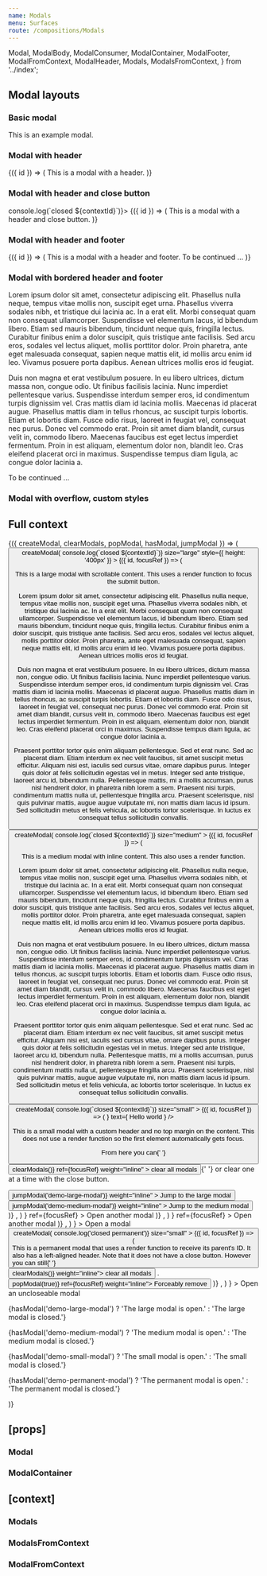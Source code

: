 ```yaml
---
name: Modals
menu: Surfaces
route: /compositions/Modals
---
```


  Modal,
  ModalBody,
  ModalConsumer,
  ModalContainer,
  ModalFooter,
  ModalFromContext,
  ModalHeader,
  Modals,
  ModalsFromContext,
} from '../index';

<PageTitle src="compositions/Modal" title="Modals" />

## Modal layouts

### Basic modal

<Playground>
  <ThemeWrapper style={{ width: 600, maxWidth: '100%' }}>
    <Modal immediate ariaLabel="Example modal">
      <ModalBody>This is an example modal.</ModalBody>
    </Modal>
  </ThemeWrapper>
</Playground>

### Modal with header

<Playground>
  <ThemeWrapper style={{ width: 600, maxWidth: '100%' }}>
    <Modal immediate>
      {({ id }) => (
        <React.Fragment>
          <ModalHeader modalId={id} title="Hello world" />
          <ModalBody scrollable>This is a modal with a header.</ModalBody>
        </React.Fragment>
      )}
    </Modal>
  </ThemeWrapper>
</Playground>

### Modal with header and close button

<Playground>
  <ThemeWrapper style={{ width: 600, maxWidth: '100%' }}>
    <Modal immediate contextId="demo-modal-close" onClose={(event, contextId) => console.log(`closed ${contextId}`)}>
      {({ id }) => (
        <React.Fragment>
          <ModalHeader modalId={id} title="Hello world" />
          <ModalBody scrollable>This is a modal with a header and close button.</ModalBody>
        </React.Fragment>
      )}
    </Modal>
  </ThemeWrapper>
</Playground>

### Modal with header and footer

<Playground>
  <ThemeWrapper style={{ width: 600, maxWidth: '100%' }}>
    <Modal immediate>
      {({ id }) => (
        <React.Fragment>
          <ModalHeader modalId={id} title="Hello world" />
          <ModalBody scrollable>This is a modal with a header and footer.</ModalBody>
          <ModalFooter>
            <Typography align="right" as="div" size="xsmall" variants={['italic']} volume="quiet">
              To be continued ...
            </Typography>
          </ModalFooter>
        </React.Fragment>
      )}
    </Modal>
  </ThemeWrapper>
</Playground>

### Modal with bordered header and footer

<Playground>
  <ThemeWrapper style={{ width: 600, maxWidth: '100%' }}>
    <Modal immediate contextId="demo-modal-header-footer" onClose={Function.prototype} style={{ height: 400 }}>
      <ModalHeader bordered align="left" modalId="demo-modal-header-footer" title="Hello world" />
      <ModalBody scrollable>
        <Typography variants={['line-height-comfy']}>
          <p>
            Lorem ipsum dolor sit amet, consectetur adipiscing elit. Phasellus nulla neque, tempus vitae mollis non,
            suscipit eget urna. Phasellus viverra sodales nibh, et tristique dui lacinia ac. In a erat elit. Morbi
            consequat quam non consequat ullamcorper. Suspendisse vel elementum lacus, id bibendum libero. Etiam sed
            mauris bibendum, tincidunt neque quis, fringilla lectus. Curabitur finibus enim a dolor suscipit, quis
            tristique ante facilisis. Sed arcu eros, sodales vel lectus aliquet, mollis porttitor dolor. Proin pharetra,
            ante eget malesuada consequat, sapien neque mattis elit, id mollis arcu enim id leo. Vivamus posuere porta
            dapibus. Aenean ultrices mollis eros id feugiat.
          </p>
          <p>
            Duis non magna et erat vestibulum posuere. In eu libero ultrices, dictum massa non, congue odio. Ut finibus
            facilisis lacinia. Nunc imperdiet pellentesque varius. Suspendisse interdum semper eros, id condimentum
            turpis dignissim vel. Cras mattis diam id lacinia mollis. Maecenas id placerat augue. Phasellus mattis diam
            in tellus rhoncus, ac suscipit turpis lobortis. Etiam et lobortis diam. Fusce odio risus, laoreet in feugiat
            vel, consequat nec purus. Donec vel commodo erat. Proin sit amet diam blandit, cursus velit in, commodo
            libero. Maecenas faucibus est eget lectus imperdiet fermentum. Proin in est aliquam, elementum dolor non,
            blandit leo. Cras eleifend placerat orci in maximus. Suspendisse tempus diam ligula, ac congue dolor lacinia
            a.
          </p>
        </Typography>
      </ModalBody>
      <ModalFooter bordered>
        <Typography align="right" as="div" size="xsmall" variants={['italic']} volume="quiet">
          To be continued ...
        </Typography>
      </ModalFooter>
    </Modal>
  </ThemeWrapper>
</Playground>

### Modal with overflow, custom styles

<Playground>
  <ThemeWrapper style={{ width: 600, maxWidth: '100%', height: 380 }}>
    <Modal allowOverflow immediate size="medium" style={{ borderRadius: '12px', maxWidth: 'calc(100% - 20px)' }}>
      <ModalBody flush style={{ height: '300px' }}>
        <div
          style={{
            width: '100%',
            height: '100%',
            background: '#556270',
            borderRadius: '12px',
          }}
        />
        <div
          style={{
            position: 'absolute',
            right: '-20px',
            top: '-20px',
            borderRadius: '100%',
            background: '#fff',
            boxShadow: '0 8px 40px 0 rgba(0, 0, 0, .1)',
            width: '280px',
            height: '280px',
          }}
        />
        <div
          style={{
            position: 'absolute',
            right: '150px',
            bottom: '-32px',
            borderRadius: '100%',
            background: '#fff',
            boxShadow: '0 8px 40px 0 rgba(0, 0, 0, .1)',
            width: '140px',
            height: '140px',
          }}
        />
        <div
          style={{
            position: 'absolute',
            right: '270px',
            bottom: '28px',
            borderRadius: '100%',
            background: '#fff',
            boxShadow: '0 8px 40px 0 rgba(0, 0, 0, .1)',
            width: '70px',
            height: '70px',
          }}
        />
      </ModalBody>
    </Modal>
  </ThemeWrapper>
</Playground>

## Full context

<Playground>
  <ThemeWrapper>
    <Modals>
      <ModalConsumer>
        {({ createModal, clearModals, popModal, hasModal, jumpModal }) => (
          <Rhythm m={2}>
            <Button
              color="primary"
              onClick={event =>
                createModal(
                  <Modal
                    focusable
                    contextId="demo-large-modal"
                    onClose={(event, contextId) => console.log(`closed ${contextId}`)}
                    size="large"
                    style={{ height: '400px' }}
                  >
                    {({ id, focusRef }) => (
                      <React.Fragment>
                        <ModalHeader modalId={id} title="A large modal" />
                        <ModalBody scrollable>
                          <Typography variants={['line-height-comfy']}>
                            <p>
                              This is a large modal with scrollable content. This uses a render function to focus the
                              submit button.
                            </p>
                            <p>
                              Lorem ipsum dolor sit amet, consectetur adipiscing elit. Phasellus nulla neque, tempus
                              vitae mollis non, suscipit eget urna. Phasellus viverra sodales nibh, et tristique dui
                              lacinia ac. In a erat elit. Morbi consequat quam non consequat ullamcorper. Suspendisse
                              vel elementum lacus, id bibendum libero. Etiam sed mauris bibendum, tincidunt neque quis,
                              fringilla lectus. Curabitur finibus enim a dolor suscipit, quis tristique ante facilisis.
                              Sed arcu eros, sodales vel lectus aliquet, mollis porttitor dolor. Proin pharetra, ante
                              eget malesuada consequat, sapien neque mattis elit, id mollis arcu enim id leo. Vivamus
                              posuere porta dapibus. Aenean ultrices mollis eros id feugiat.
                            </p>
                            <p>
                              Duis non magna et erat vestibulum posuere. In eu libero ultrices, dictum massa non, congue
                              odio. Ut finibus facilisis lacinia. Nunc imperdiet pellentesque varius. Suspendisse
                              interdum semper eros, id condimentum turpis dignissim vel. Cras mattis diam id lacinia
                              mollis. Maecenas id placerat augue. Phasellus mattis diam in tellus rhoncus, ac suscipit
                              turpis lobortis. Etiam et lobortis diam. Fusce odio risus, laoreet in feugiat vel,
                              consequat nec purus. Donec vel commodo erat. Proin sit amet diam blandit, cursus velit in,
                              commodo libero. Maecenas faucibus est eget lectus imperdiet fermentum. Proin in est
                              aliquam, elementum dolor non, blandit leo. Cras eleifend placerat orci in maximus.
                              Suspendisse tempus diam ligula, ac congue dolor lacinia a.
                            </p>
                            <p>
                              Praesent porttitor tortor quis enim aliquam pellentesque. Sed et erat nunc. Sed ac
                              placerat diam. Etiam interdum ex nec velit faucibus, sit amet suscipit metus efficitur.
                              Aliquam nisi est, iaculis sed cursus vitae, ornare dapibus purus. Integer quis dolor at
                              felis sollicitudin egestas vel in metus. Integer sed ante tristique, laoreet arcu id,
                              bibendum nulla. Pellentesque mattis, mi a mollis accumsan, purus nisl hendrerit dolor, in
                              pharetra nibh lorem a sem. Praesent nisi turpis, condimentum mattis nulla ut, pellentesque
                              fringilla arcu. Praesent scelerisque, nisl quis pulvinar mattis, augue augue vulputate mi,
                              non mattis diam lacus id ipsum. Sed sollicitudin metus et felis vehicula, ac lobortis
                              tortor scelerisque. In luctus ex consequat tellus sollicitudin convallis.
                            </p>
                          </Typography>
                        </ModalBody>
                        <ModalFooter bordered>
                          <Flex justifyContent="flex-end">
                            <Button
                              color="primary"
                              onClick={() =>
                                createModal(
                                  <Modal
                                    focusable
                                    contextId="demo-medium-modal"
                                    onClose={(event, contextId) => console.log(`closed ${contextId}`)}
                                    size="medium"
                                  >
                                    {({ id, focusRef }) => (
                                      <React.Fragment>
                                        <ModalHeader modalId={id} title="A medium modal" />
                                        <ModalBody>
                                          <Typography variants={['line-height-comfy']}>
                                            <p>
                                              This is a medium modal with inline content. This also uses a render
                                              function.
                                            </p>
                                            <p>
                                              Lorem ipsum dolor sit amet, consectetur adipiscing elit. Phasellus nulla
                                              neque, tempus vitae mollis non, suscipit eget urna. Phasellus viverra
                                              sodales nibh, et tristique dui lacinia ac. In a erat elit. Morbi consequat
                                              quam non consequat ullamcorper. Suspendisse vel elementum lacus, id
                                              bibendum libero. Etiam sed mauris bibendum, tincidunt neque quis,
                                              fringilla lectus. Curabitur finibus enim a dolor suscipit, quis tristique
                                              ante facilisis. Sed arcu eros, sodales vel lectus aliquet, mollis
                                              porttitor dolor. Proin pharetra, ante eget malesuada consequat, sapien
                                              neque mattis elit, id mollis arcu enim id leo. Vivamus posuere porta
                                              dapibus. Aenean ultrices mollis eros id feugiat.
                                            </p>
                                            <p>
                                              Duis non magna et erat vestibulum posuere. In eu libero ultrices, dictum
                                              massa non, congue odio. Ut finibus facilisis lacinia. Nunc imperdiet
                                              pellentesque varius. Suspendisse interdum semper eros, id condimentum
                                              turpis dignissim vel. Cras mattis diam id lacinia mollis. Maecenas id
                                              placerat augue. Phasellus mattis diam in tellus rhoncus, ac suscipit
                                              turpis lobortis. Etiam et lobortis diam. Fusce odio risus, laoreet in
                                              feugiat vel, consequat nec purus. Donec vel commodo erat. Proin sit amet
                                              diam blandit, cursus velit in, commodo libero. Maecenas faucibus est eget
                                              lectus imperdiet fermentum. Proin in est aliquam, elementum dolor non,
                                              blandit leo. Cras eleifend placerat orci in maximus. Suspendisse tempus
                                              diam ligula, ac congue dolor lacinia a.
                                            </p>
                                            <p>
                                              Praesent porttitor tortor quis enim aliquam pellentesque. Sed et erat
                                              nunc. Sed ac placerat diam. Etiam interdum ex nec velit faucibus, sit amet
                                              suscipit metus efficitur. Aliquam nisi est, iaculis sed cursus vitae,
                                              ornare dapibus purus. Integer quis dolor at felis sollicitudin egestas vel
                                              in metus. Integer sed ante tristique, laoreet arcu id, bibendum nulla.
                                              Pellentesque mattis, mi a mollis accumsan, purus nisl hendrerit dolor, in
                                              pharetra nibh lorem a sem. Praesent nisi turpis, condimentum mattis nulla
                                              ut, pellentesque fringilla arcu. Praesent scelerisque, nisl quis pulvinar
                                              mattis, augue augue vulputate mi, non mattis diam lacus id ipsum. Sed
                                              sollicitudin metus et felis vehicula, ac lobortis tortor scelerisque. In
                                              luctus ex consequat tellus sollicitudin convallis.
                                            </p>
                                          </Typography>
                                        </ModalBody>
                                        <ModalFooter>
                                          <Flex justifyContent="flex-end">
                                            <Button
                                              color="primary"
                                              onClick={() =>
                                                createModal(
                                                  <Modal
                                                    focusable
                                                    ariaLabel="Hello world"
                                                    contextId="demo-small-modal"
                                                    onClose={(event, contextId) => console.log(`closed ${contextId}`)}
                                                    size="small"
                                                  >
                                                    {({ id, focusRef }) => (
                                                      <React.Fragment>
                                                        <ModalHeader modalId={id}>
                                                          <IconText
                                                            inline
                                                            icon={<HeartIcon scale="medium" />}
                                                            text={
                                                              <Rhythm ml={2}>
                                                                <Typography size="large">Hello world</Typography>
                                                              </Rhythm>
                                                            }
                                                          />
                                                        </ModalHeader>
                                                        <ModalBody scrollable style={{ paddingTop: 0 }}>
                                                          <Typography variants={['line-height-comfy']}>
                                                            <p>
                                                              This is a small modal with a custom header and no top
                                                              margin on the content. This does not use a render function
                                                              so the first element automatically gets focus.
                                                            </p>
                                                            <p>
                                                              From here you can{' '}
                                                              <Button
                                                                color="primary"
                                                                onClick={() => clearModals()}
                                                                ref={focusRef}
                                                                weight="inline"
                                                              >
                                                                clear all modals
                                                              </Button>{' '}
                                                              or clear one at a time with the close button.
                                                            </p>
                                                          </Typography>
                                                          <Rhythm my={3}>
                                                            <ButtonGroup
                                                              align="left"
                                                              display="block"
                                                              orientation="vertical"
                                                              spacing="comfy"
                                                            >
                                                              <Button
                                                                color="primary"
                                                                key="jump-large-modal"
                                                                onClick={() => jumpModal('demo-large-modal')}
                                                                weight="inline"
                                                              >
                                                                Jump to the large modal
                                                              </Button>
                                                              <Button
                                                                color="primary"
                                                                key="jump-medium-modal"
                                                                onClick={() => jumpModal('demo-medium-modal')}
                                                                weight="inline"
                                                              >
                                                                Jump to the medium modal
                                                              </Button>
                                                            </ButtonGroup>
                                                          </Rhythm>
                                                        </ModalBody>
                                                      </React.Fragment>
                                                    )}
                                                  </Modal>,
                                                )
                                              }
                                              ref={focusRef}
                                            >
                                              Open another modal
                                            </Button>
                                          </Flex>
                                        </ModalFooter>
                                      </React.Fragment>
                                    )}
                                  </Modal>,
                                )
                              }
                              ref={focusRef}
                            >
                              Open another modal
                            </Button>
                          </Flex>
                        </ModalFooter>
                      </React.Fragment>
                    )}
                  </Modal>,
                )
              }
            >
              Open a modal
            </Button>
            <Button
              color="danger"
              onClick={event =>
                createModal(
                  <Modal
                    focusable
                    permanent
                    contextId="demo-permanent-modal"
                    onClose={() => console.log('closed permanent')}
                    size="small"
                  >
                    {({ id, focusRef }) => (
                      <React.Fragment>
                        <ModalHeader align="left" modalId={id} title="A permanent modal" />
                        <ModalBody>
                          <div>
                            This is a permanent modal that uses a render function to receive its parent's ID. It also
                            has a left-aligned header. Note that it does not have a close button. However you can still{' '}
                            <Button color="primary" onClick={() => clearModals()} weight="inline">
                              clear all modals
                            </Button>
                            .
                          </div>
                          <Rhythm my={3}>
                            <Button color="danger" onClick={() => popModal(true)} ref={focusRef} weight="inline">
                              Forceably remove
                            </Button>
                          </Rhythm>
                        </ModalBody>
                      </React.Fragment>
                    )}
                  </Modal>,
                )
              }
            >
              Open an uncloseable modal
            </Button>
            <p>{hasModal('demo-large-modal') ? 'The large modal is open.' : 'The large modal is closed.'}</p>
            <p>{hasModal('demo-medium-modal') ? 'The medium modal is open.' : 'The medium modal is closed.'}</p>
            <p>{hasModal('demo-small-modal') ? 'The small modal is open.' : 'The small modal is closed.'}</p>
            <p>
              {hasModal('demo-permanent-modal') ? 'The permanent modal is open.' : 'The permanent modal is closed.'}
            </p>
          </Rhythm>
        )}
      </ModalConsumer>
    </Modals>
  </ThemeWrapper>
</Playground>

## \[props\]

### Modal

<Props of={Modal} />

### ModalContainer

<Props of={ModalContainer} />

## \[context\]

### Modals

<Props of={Modals} />

### ModalsFromContext

<Props of={ModalsFromContext} />

### ModalFromContext

<Props of={ModalFromContext} />
